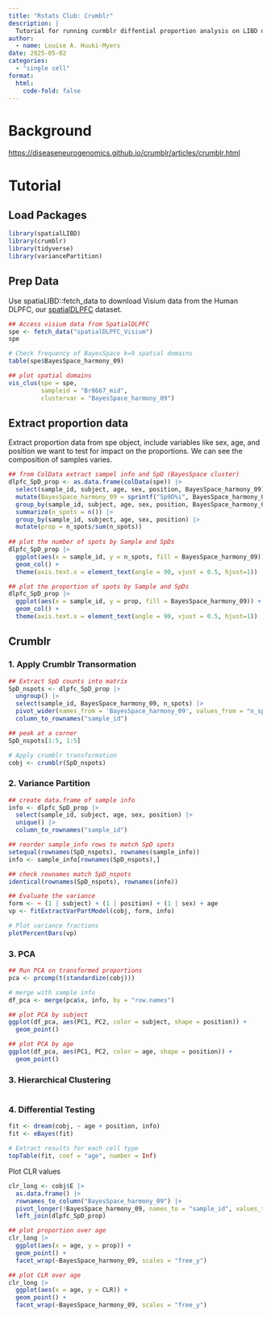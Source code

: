 ```yaml
---
title: "Rstats Club: Crumblr"
description: |
  Tutorial for running curmblr diffential proportion analysis on LIBD data
author:
  - name: Louise A. Huuki-Myers
date: 2025-05-02
categories:
  - "single cell"
format: 
  html:
    code-fold: false
---
```


# Background

<https://diseaseneurogenomics.github.io/crumblr/articles/crumblr.html>

# Tutorial

## Load Packages

```r

library(spatialLIBD)
library(crumblr)
library(tidyverse)
library(variancePartition)

```

## Prep Data

Use spatiaLIBD::fetch_data to download Visium data from the Human DLPFC, our [spatialDLPFC](https://research.libd.org/spatialDLPFC/) dataset.

```r
## Access visium data from SpatialDLPFC 
spe <- fetch_data("spatialDLPFC_Visium")
spe

```

```r
# Check frequency of BayesSpace k=9 spatial domains
table(spe$BayesSpace_harmony_09)

## plot spatial domains
vis_clus(spe = spe,
         sampleid = "Br8667_mid",
         clustervar = "BayesSpace_harmony_09")

```

## Extract proportion data

Extract proportion data from spe object, include variables like sex, age, and position we want to test for impact on the proportions. We can see the composition of samples varies.

```r
## from ColData extract sampel info and SpD (BayesSpace cluster)
dlpfc_SpD_prop <- as.data.frame(colData(spe)) |>
  select(sample_id, subject, age, sex, position, BayesSpace_harmony_09) |>
  mutate(BayesSpace_harmony_09 = sprintf("Sp9D%i", BayesSpace_harmony_09)) |> ## make a factor
  group_by(sample_id, subject, age, sex, position, BayesSpace_harmony_09) |>
  summarize(n_spots = n()) |>
  group_by(sample_id, subject, age, sex, position) |>
  mutate(prop = n_spots/sum(n_spots))
  
## plot the number of spots by Sample and SpDs
dlpfc_SpD_prop |>
  ggplot(aes(x = sample_id, y = n_spots, fill = BayesSpace_harmony_09)) +
  geom_col() + 
  theme(axis.text.x = element_text(angle = 90, vjust = 0.5, hjust=1))

## plot the proportion of spots by Sample and SpDs
dlpfc_SpD_prop |>
  ggplot(aes(x = sample_id, y = prop, fill = BayesSpace_harmony_09)) +
  geom_col() + 
  theme(axis.text.x = element_text(angle = 90, vjust = 0.5, hjust=1))

```

## Crumblr

### 1. Apply Crumblr Transormation

```r

## Extract SpD counts into matrix
SpD_nspots <- dlpfc_SpD_prop |>
  ungroup() |>
  select(sample_id, BayesSpace_harmony_09, n_spots) |>
  pivot_wider(names_from = 'BayesSpace_harmony_09', values_from = "n_spots") |>
  column_to_rownames("sample_id")

## peak at a corner
SpD_nspots[1:5, 1:5]

# Apply crumblr transformation
cobj <- crumblr(SpD_nspots)

```

### 2. Variance Partition

```r

## create data.frame of sample info
info <- dlpfc_SpD_prop |>
  select(sample_id, subject, age, sex, position) |>
  unique() |>
  column_to_rownames("sample_id")

## reorder sample_info rows to match SpD spots
setequal(rownames(SpD_nspots), rownames(sample_info))
info <- sample_info[rownames(SpD_nspots),]

## check rownames match SpD_nspots
identical(rownames(SpD_nspots), rownames(info))

## Evaluate the variance 
form <- ~ (1 | subject) + (1 | position) + (1 | sex) + age
vp <- fitExtractVarPartModel(cobj, form, info)

# Plot variance fractions
plotPercentBars(vp)

```

### 3. PCA

```r
## Run PCA on transformed proportions
pca <- prcomp(t(standardize(cobj)))

# merge with sample info
df_pca <- merge(pca$x, info, by = "row.names")

## plot PCA by subject
ggplot(df_pca, aes(PC1, PC2, color = subject, shape = position)) +
  geom_point()

## plot PCA by age
ggplot(df_pca, aes(PC1, PC2, color = age, shape = position)) +
  geom_point()

```

### 3. Hierarchical Clustering

```r

```

### 4. Differential Testing

```r

fit <- dream(cobj, ~ age + position, info)
fit <- eBayes(fit)

# Extract results for each cell type
topTable(fit, coef = "age", number = Inf)

```

Plot CLR values

```r

clr_long <- cobj$E |>
  as.data.frame() |>
  rownames_to_column("BayesSpace_harmony_09") |>
  pivot_longer(!BayesSpace_harmony_09, names_to = "sample_id", values_to = "CLR") |>
  left_join(dlpfc_SpD_prop)

## plot proportion over age
clr_long |>
  ggplot(aes(x = age, y = prop)) +
  geom_point() +
  facet_wrap(~BayesSpace_harmony_09, scales = "free_y")

## plot CLR over age
clr_long |>
  ggplot(aes(x = age, y = CLR)) +
  geom_point() +
  facet_wrap(~BayesSpace_harmony_09, scales = "free_y")
  

```
